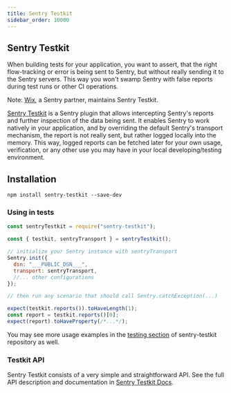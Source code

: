 ```yaml
---
title: Sentry Testkit
sidebar_order: 10000
---
```


## Sentry Testkit

When building tests for your application, you want to assert, that the right flow-tracking or error is being sent to Sentry, but without really sending it to the Sentry servers. This way you won't swamp Sentry with false reports during test runs or other CI operations.

Note: [Wix](https://wix.github.io/sentry-testkit/), a Sentry partner, maintains Sentry Testkit.

[Sentry Testkit](https://wix.github.io/sentry-testkit/) is a Sentry plugin that allows intercepting Sentry's reports and further inspection of the data being sent. It enables Sentry to work natively in your application, and by overriding the default Sentry's transport mechanism, the report is not really sent, but rather logged locally into the memory. This way, logged reports can be fetched later for your own usage, verification, or any other use you may have in your local developing/testing environment.

## Installation

```
npm install sentry-testkit --save-dev
```

### Using in tests

```javascript
const sentryTestkit = require("sentry-testkit");

const { testkit, sentryTransport } = sentryTestkit();

// initialize your Sentry instance with sentryTransport
Sentry.init({
  dsn: "___PUBLIC_DSN___",
  transport: sentryTransport,
  //... other configurations
});

// then run any scenario that should call Sentry.catchException(...)

expect(testkit.reports()).toHaveLength(1);
const report = testkit.reports()[0];
expect(report).toHaveProperty(/*...*/);
```

You may see more usage examples in the [testing section](https://github.com/wix/sentry-testkit/tree/master/test) of sentry-testkit repository as well.

### Testkit API

Sentry Testkit consists of a very simple and straightforward API.
See the full API description and documentation in [Sentry Testkit Docs](https://wix.github.io/sentry-testkit/).


